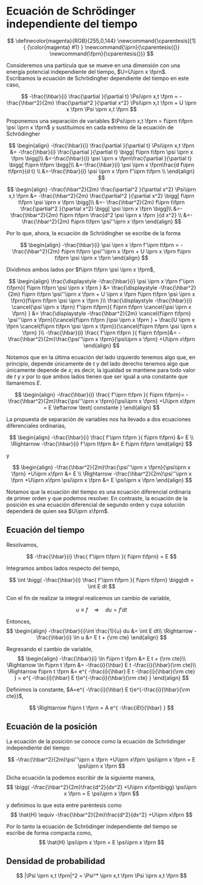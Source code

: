 # Ecuación de Schrödinger independiente del tiempo

$$
\definecolor{magenta}{RGB}{255,0,144}
\newcommand{\cparentesis}[1]{ {\color{magenta} #1} }
\newcommand{\iprn}{\cparentesis{(}}
\newcommand{\fprn}{\cparentesis{)}}
$$

Consideremos una partícula que se mueve en una dimensión con una energía potencial independiente del tiempo, $U=U\iprn x \fprn$. Escribamos la ecuación de Schrödingher dependiente del tiempo en este caso,

$$
-\frac{\hbar}{i} \frac{\partial }{\partial t} \Psi\iprn x,t \fprn = -\frac{\hbar^2}{2m} \frac{\partial^2 }{\partial x^2} \Psi\iprn x,t \fprn + U \iprn x \fprn \Psi \iprn x,t \fprn 
$$

Proponemos una separación de variables $\Psi\iprn x,t \fprn = f\iprn t\fprn \psi \iprn x \fprn$ y sustituimos en cada extremo de la ecuación de Schrödingher

$$
\begin{align}
-\frac{\hbar}{i} \frac{\partial }{\partial t} \Psi\iprn x,t \fprn &= -\frac{\hbar}{i} \frac{\partial }{\partial t} \bigg[  f\iprn t\fprn \psi \iprn x \fprn \bigg]\\
&=-\frac{\hbar}{i} \psi \iprn x \fprn\frac{\partial }{\partial t} \bigg[  f\iprn t\fprn  \bigg]\\
&=-\frac{\hbar}{i} \psi \iprn x \fprn\frac{d f\iprn t\fprn}{d t} \\
&=-\frac{\hbar}{i} \psi \iprn x \fprn f'\iprn t\fprn \\
\end{align}
$$

$$
\begin{align}
-\frac{\hbar^2}{2m} \frac{\partial^2 }{\partial x^2} \Psi\iprn x,t \fprn &= -\frac{\hbar^2}{2m} \frac{\partial^2 }{\partial x^2} \bigg[ f\iprn t\fprn \psi \iprn x \fprn \bigg]\\
&=- \frac{\hbar^2}{2m} f\iprn t\fprn \frac{\partial^2 }{\partial x^2} \bigg[  \psi \iprn x \fprn \bigg]\\
&=-\frac{\hbar^2}{2m} f\iprn t\fprn \frac{d^2 \psi \iprn x \fprn  }{d x^2} \\
&=-\frac{\hbar^2}{2m} f\iprn t\fprn \psi''\iprn x \fprn
\end{align}
$$

Por lo que, ahora, la ecuación de Schrödingher se escribe de la forma

$$
\begin{align}
-\frac{\hbar}{i} \psi \iprn x \fprn f'\iprn t\fprn = -\frac{\hbar^2}{2m} f\iprn t\fprn \psi''\iprn x \fprn + U \iprn x \fprn f\iprn t\fprn \psi \iprn x \fprn
\end{align}
$$

Dividimos ambos lados por $f\iprn t\fprn \psi \iprn x \fprn$,

$$
\begin{align}
\frac{\displaystyle -\frac{\hbar}{i} \psi \iprn x \fprn f'\iprn t\fprn}{ f\iprn t\fprn \psi \iprn x \fprn } &= \frac{\displaystyle -\frac{\hbar^2}{2m} f\iprn t\fprn \psi''\iprn x \fprn + U \iprn x \fprn f\iprn t\fprn \psi \iprn x \fprn}{f\iprn t\fprn \psi \iprn x \fprn }\\
\frac{\displaystyle -\frac{\hbar}{i} \cancel{\psi \iprn x \fprn} f'\iprn t\fprn}{ f\iprn t\fprn \cancel{\psi \iprn x \fprn} } &= \frac{\displaystyle -\frac{\hbar^2}{2m} \cancel{f\iprn t\fprn} \psi''\iprn x \fprn}{\cancel{f\iprn t\fprn }\psi \iprn x \fprn } + \frac{U \iprn x \fprn \cancel{f\iprn t\fprn \psi \iprn x \fprn}}{\cancel{f\iprn t\fprn \psi \iprn x \fprn} }\\
-\frac{\hbar}{i} \frac{ f'\iprn t\fprn }{ f\iprn t\fprn}&= -\frac{\hbar^2}{2m}\frac{\psi''\iprn x \fprn}{\psi\iprn x \fprn} +U\iprn x\fprn 
\end{align}
$$

Notamos que en la última ecuación del lado izquierdo tenemos algo que, en principio, depende únicamente de $t$ y del lado derecho tenemos algo que únicamente depende de $x$; es decir, la igualdad se mantiene para todo valor de $t$ y $x$ por lo que ambos lados tienen que ser igual a una constante que llamaremos $E$.

$$
\begin{align}
-\frac{\hbar}{i} \frac{ f'\iprn t\fprn }{ f\iprn t\fprn}= -\frac{\hbar^2}{2m}\frac{\psi''\iprn x \fprn}{\psi\iprn x \fprn} +U\iprn x\fprn = E \leftarrow \text{ constante }
\end{align}
$$

La propuesta de separación de variables nos ha llevado a dos ecuaciones diferenciales ordinarias,

$$
\begin{align}
-\frac{\hbar}{i} \frac{ f'\iprn t\fprn }{ f\iprn t\fprn} &= E \\
\Rightarrow -\frac{\hbar}{i} f'\iprn t\fprn &= E f\iprn t\fprn
\end{align}
$$

y 

$$
\begin{align}
-\frac{\hbar^2}{2m}\frac{\psi''\iprn x \fprn}{\psi\iprn x \fprn} +U\iprn x\fprn &= E \\
\Rightarrow -\frac{\hbar^2}{2m}\psi''\iprn x \fprn  +U\iprn x\fprn \psi\iprn x \fprn &= E \psi\iprn x \fprn
\end{align}
$$

Notamos que la ecuación del tiempo es una ecuación diferencial ordinaria de primer orden y que podemos resolver. En contraste, la ecuación de la posición es una ecuación diferencial de segundo orden y cuya solución dependerá de quien sea $U\iprn x\fprn$. 

## Ecuación del tiempo

Resolvamos,

$$
-\frac{\hbar}{i} \frac{ f'\iprn t\fprn }{ f\iprn t\fprn} = E
$$

Integramos ambos lados respecto del tiempo,

$$
\int \bigg( -\frac{\hbar}{i} \frac{ f'\iprn t\fprn }{ f\iprn t\fprn} \bigg)dt = \int E dt
$$

Con el fin de realizar la integral realicemos un cambio de variable,

$$
u \equiv f \quad \Rightarrow \quad du = f' dt
$$

Entonces,
$$
\begin{align}
-\frac{\hbar}{i}\int \frac{1}{u} du &= \int E dt\\
\Rightarrow -\frac{\hbar}{i} \ln u &= E t + {\rm cte}
\end{align}
$$

Regresando el cambio de variable,
$$
\begin{align}
-\frac{\hbar}{i} \ln f\iprn t \fprn &= E t + {\rm cte}\\
\Rightarrow \ln f\iprn t \fprn &= -\frac{i}{\hbar} E t -\frac{i}{\hbar}{\rm cte}\\
\Rightarrow f\iprn t \fprn &= e^{ -\frac{i}{\hbar} E t -\frac{i}{\hbar}{\rm cte} } = e^{ -\frac{i}{\hbar} E t}e^{-\frac{i}{\hbar}{\rm cte} }
\end{align}
$$

Definimos la constante, $A=e^{ -\frac{i}{\hbar} E t}e^{-\frac{i}{\hbar}{\rm cte}}$,

$$
\Rightarrow f\iprn t \fprn = A e^{ -\frac{iEt}{\hbar} }
$$


## Ecuación de la posición

La ecuación de la posición se conoce como la ecuación de Schrödinger independiente del tiempo 

$$
-\frac{\hbar^2}{2m}\psi''\iprn x \fprn  +U\iprn x\fprn \psi\iprn x \fprn = E \psi\iprn x \fprn
$$

Dicha ecuación la podemos escribir de la siguiente manera,
$$
\bigg( -\frac{\hbar^2}{2m}\frac{d^2}{dx^2} +U\iprn x\fprn\bigg) \psi\iprn x \fprn = E \psi\iprn x \fprn
$$

y definimos lo que esta entre paréntesis como
$$
\hat{H} \equiv -\frac{\hbar^2}{2m}\frac{d^2}{dx^2} +U\iprn x\fprn
$$

Por lo tanto la ecuación de Schrödinger independiente del tiempo se escribe de forma compacta como, 
$$
\hat{H} \psi\iprn x \fprn = E \psi\iprn x \fprn
$$



## Densidad de probabilidad

$$
|\Psi \iprn x,t \fprn|^2 = \Psi^* \iprn x,t \fprn \Psi \iprn x,t \fprn
$$